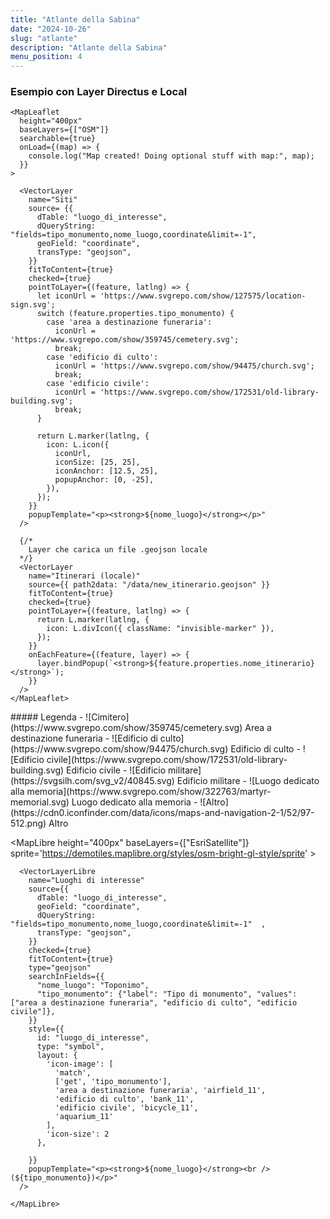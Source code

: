 ```yaml
---
title: "Atlante della Sabina"
date: "2024-10-26"
slug: "atlante"
description: "Atlante della Sabina"
menu_position: 4
---
```



### Esempio con Layer Directus e Local

<div className="row mt-3 mb-5 border-top border-bottom py-3">
  <div className="col-10">

    <MapLeaflet
      height="400px"
      baseLayers={["OSM"]}
      searchable={true}
      onLoad={(map) => {
        console.log("Map created! Doing optional stuff with map:", map);
      }}
    >
      
      <VectorLayer
        name="Siti"
        source= {{
          dTable: "luogo_di_interesse",
          dQueryString: "fields=tipo_monumento,nome_luogo,coordinate&limit=-1",
          geoField: "coordinate",
          transType: "geojson",
        }}
        fitToContent={true}
        checked={true}
        pointToLayer={(feature, latlng) => {
          let iconUrl = 'https://www.svgrepo.com/show/127575/location-sign.svg';
          switch (feature.properties.tipo_monumento) {
            case 'area a destinazione funeraria':
              iconUrl = 'https://www.svgrepo.com/show/359745/cemetery.svg';
              break;
            case 'edificio di culto':
              iconUrl = 'https://www.svgrepo.com/show/94475/church.svg';
              break;
            case 'edificio civile':
              iconUrl = 'https://www.svgrepo.com/show/172531/old-library-building.svg';
              break;
          }

          return L.marker(latlng, {
            icon: L.icon({
              iconUrl,
              iconSize: [25, 25],
              iconAnchor: [12.5, 25],
              popupAnchor: [0, -25],
            }),
          });
        }}
        popupTemplate="<p><strong>${nome_luogo}</strong></p>"
      />

      {/*
        Layer che carica un file .geojson locale
      */}
      <VectorLayer
        name="Itinerari (locale)"
        source={{ path2data: "/data/new_itinerario.geojson" }}
        fitToContent={true}
        checked={true}
        pointToLayer={(feature, latlng) => {
          return L.marker(latlng, {
            icon: L.divIcon({ className: "invisible-marker" }),
          });
        }}
        onEachFeature={(feature, layer) => {
          layer.bindPopup(`<strong>${feature.properties.nome_itinerario}</strong>`);
        }}
      />
    </MapLeaflet>

  </div>
  <div className="col-2 legend">
    ##### Legenda
    - ![Cimitero](https://www.svgrepo.com/show/359745/cemetery.svg) Area a destinazione funeraria
    - ![Edificio di culto](https://www.svgrepo.com/show/94475/church.svg) Edificio di culto
    - ![Edificio civile](https://www.svgrepo.com/show/172531/old-library-building.svg) Edificio civile
    - ![Edificio militare](https://svgsilh.com/svg_v2/40845.svg) Edificio militare
    - ![Luogo dedicato alla memoria](https://www.svgrepo.com/show/322763/martyr-memorial.svg) Luogo dedicato alla memoria
    - ![Altro](https://cdn0.iconfinder.com/data/icons/maps-and-navigation-2-1/52/97-512.png) Altro
    
  </div>
</div>

  <MapLibre
      height="400px"
      baseLayers={["EsriSatellite"]}
      sprite='https://demotiles.maplibre.org/styles/osm-bright-gl-style/sprite'
      >

      <VectorLayerLibre
        name="Luoghi di interesse"
        source={{
          dTable: "luogo_di_interesse",
          geoField: "coordinate",
          dQueryString: "fields=tipo_monumento,nome_luogo,coordinate&limit=-1"  ,
          transType: "geojson",
        }}
        checked={true}
        fitToContent={true}
        type="geojson"
        searchInFields={{
          "nome_luogo": "Toponimo",
          "tipo_monumento": {"label": "Tipo di monumento", "values": ["area a destinazione funeraria", "edificio di culto", "edificio civile"]},
        }}
        style={{
          id: "luogo_di_interesse",
          type: "symbol",
          layout: {
            'icon-image': [
              'match',
              ['get', 'tipo_monumento'],
              'area a destinazione funeraria', 'airfield_11',
              'edificio di culto', 'bank_11',
              'edificio civile', 'bicycle_11',
              'aquarium_11'
            ],
            'icon-size': 2
          },
          
        }}
        popupTemplate="<p><strong>${nome_luogo}</strong><br />(${tipo_monumento})</p>"
      />

    </MapLibre>
